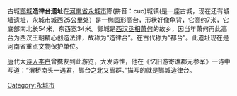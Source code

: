 {{文物保护单位
| 级别 = 省级
| 省区市 = 河南省
| 名称 = 造律台遗址
| 图片 = 
| 编号 = 1-182
| 分类 = 古文化遗址
| 时代 = 新石器时代
| 所在 = [[河南省|河南省]][[永城市|永城市]]
| 登录 = 1963年
}}
{{multiple issues|
{{expand|time=2014-04-07T11:54:57+00:00}}
{{unreferenced|time=2014-04-07T11:54:57+00:00}}
{{dead end|time=2014-04-07T12:44:07+00:00}}
}}
古城[[酂城|酂城]]'''造律台遗址'''在[[河南省|河南省]][[永城市|永城市]]酂(拼音：cuo)城镇(是一座古城，现在还有城墙遗址，永城市城西25公里处）是一椭圆形高台，形状好像龟背，它高约7米，它底部南北长54米，东西宽34米。酂城是[[西汉|西汉]][[丞相|丞相]][[萧何|萧何]]的故乡，因当年萧何再此高台为西汉王朝精心创造法律，故称为“造律台”。在古代称为“都台”。此遗址现在是河南省重点文物保护单位。

[[唐|唐]]代大[[诗人|诗人]][[李白|李白]]曾携友到此游览，大发诗性，他在《忆旧游寄谯郡元参军》一诗中写道：“渭桥南头一遇君，酂台之北又离群。”描写的就是酂城造律台。

[[Category:永城市|Category:永城市]]